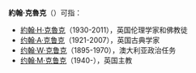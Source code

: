 '''約翰·克魯克'''（{{lang-en|John Crook}}）可指：

* [[約翰·H·克魯克|約翰·H·克魯克]]（1930-2011），英国伦理学家和佛教徒
* [[约翰·A·克鲁克|约翰·A·克鲁克]]（1921-2007），英国古典学家
* [[约翰·W·克鲁克|约翰·W·克鲁克]]（1895-1970），澳大利亚政治任务
* [[约翰·M·克鲁克|约翰·M·克鲁克]]（1940-），英国主教
{{Disambiguation|Cat=五字人名译名消歧义}}